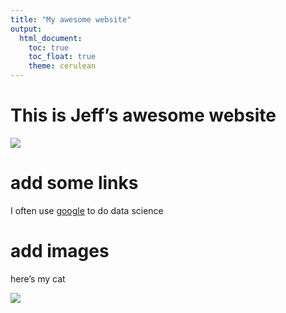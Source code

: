 ```yaml
---
title: "My awesome website"
output: 
  html_document:
    toc: true
    toc_float: true
    theme: cerulean
---
```


# This is Jeff's awesome website

![](https://media.giphy.com/media/drXGoW1iudhKw/giphy.gif)

# add some links

I often use [google](google.com) to do data science

# add images

here's my cat 

![](aa.jpg)
